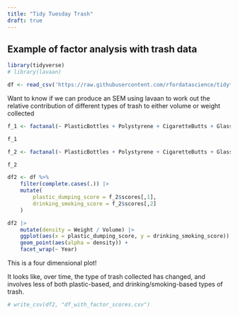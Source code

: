 ```yaml
---
title: "Tidy Tuesday Trash"
draft: true
---
```



## Example of factor analysis with trash data 


```r
library(tidyverse)
# library(lavaan)

df <- read_csv('https://raw.githubusercontent.com/rfordatascience/tidytuesday/master/data/2024/2024-03-05/trashwheel.csv')


```

Want to know if we can produce an SEM using lavaan to work out the relative contribution of different types of trash to either volume or weight collected


```r
f_1 <- factanal(~ PlasticBottles + Polystyrene + CigaretteButts + GlassBottles + PlasticBags + Wrappers + SportsBalls, data = df, factors = 1)

f_1
```


```r
f_2 <- factanal(~ PlasticBottles + Polystyrene + CigaretteButts + GlassBottles + PlasticBags + Wrappers + SportsBalls, data = df, factors = 2, scores = "regression")

f_2

```

```r
df2 <- df %>%
    filter(complete.cases(.)) |>
    mutate(
        plastic_dumping_score = f_2$scores[,1],
        drinking_smoking_score = f_2$scores[,2]
    )

```

```r
df2 |>
    mutate(density = Weight / Volume) |>
    ggplot(aes(x = plastic_dumping_score, y = drinking_smoking_score)) + 
    geom_point(aes(alpha = density)) + 
    facet_wrap(~ Year)


```

This is a four dimensional plot! 

It looks like, over time, the type of trash collected has changed, and involves less of both plastic-based, and drinking/smoking-based types of trash. 

```r
# write_csv(df2, "df_with_factor_scores.csv")

```